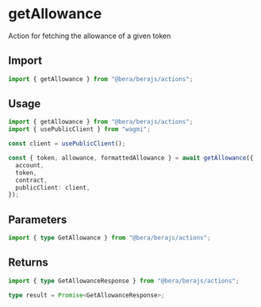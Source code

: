 # getAllowance

Action for fetching the allowance of a given token

## Import

```ts
import { getAllowance } from "@bera/berajs/actions";
```

## Usage

```ts
import { getAllowance } from "@bera/berajs/actions";
import { usePublicClient } from "wagmi";

const client = usePublicClient();

const { token, allowance, formattedAllowance } = await getAllowance({
  account,
  token,
  contract,
  publicClient: client,
});
```

## Parameters

```ts
import { type GetAllowance } from "@bera/berajs/actions";
```

## Returns

```ts
import { type GetAllowanceResponse } from "@bera/berajs/actions";

type result = Promise<GetAllowanceResponse>;
```
